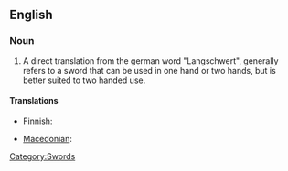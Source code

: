 ==English==
{{wikipedia}}

===Noun===
{{en-noun}}

#A direct translation from the german word "Langschwert", generally refers to a sword that can be used in one hand or two hands, but is better suited to two handed use.

====Translations====
{{trans-top|a kind of sword}}
* Finnish: {{t-|fi|pitkämiekka}}
{{trans-mid}}
* [[Macedonian]]: {{t|mk|долг меч|m|tr=dolg meč}}
{{trans-bottom}}

[[Category:Swords]]
